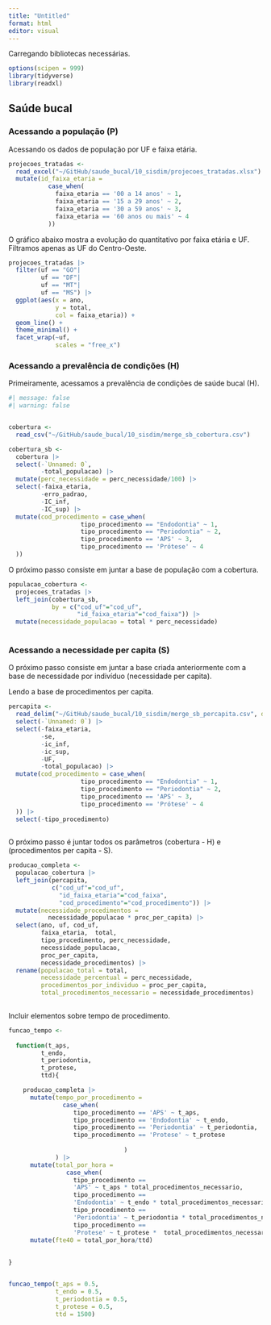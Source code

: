 ```yaml
---
title: "Untitled"
format: html
editor: visual
---
```


Carregando bibliotecas necessárias.

```r

options(scipen = 999)
library(tidyverse)
library(readxl)

```

## Saúde bucal

### Acessando a população (P)

Acessando os dados de população por UF e faixa etária.

```r

projecoes_tratadas <- 
  read_excel("~/GitHub/saude_bucal/10_sisdim/projecoes_tratadas.xlsx") |> 
  mutate(id_faixa_etaria = 
           case_when(
             faixa_etaria == '00 a 14 anos' ~ 1, 
             faixa_etaria == '15 a 29 anos' ~ 2,
             faixa_etaria == '30 a 59 anos' ~ 3,
             faixa_etaria == '60 anos ou mais' ~ 4
           ))


```

O gráfico abaixo mostra a evolução do quantitativo por faixa etária e UF. Filtramos apenas as UF do Centro-Oeste.

```r

projecoes_tratadas |>
  filter(uf == "GO"|
         uf == "DF"|
         uf == "MT"|
         uf == "MS") |> 
  ggplot(aes(x = ano, 
             y = total, 
             col = faixa_etaria)) + 
  geom_line() + 
  theme_minimal() + 
  facet_wrap(~uf,
             scales = "free_x") 

```

### Acessando a prevalência de condições (H)

Primeiramente, acessamos a prevalência de condições de saúde bucal (H).

```r
#| message: false
#| warning: false


cobertura <- 
  read_csv("~/GitHub/saude_bucal/10_sisdim/merge_sb_cobertura.csv") 

cobertura_sb <- 
  cobertura |> 
  select(-`Unnamed: 0`, 
         -total_populacao) |> 
  mutate(perc_necessidade = perc_necessidade/100) |> 
  select(-faixa_etaria, 
         -erro_padrao,
         -IC_inf,
         -IC_sup) |> 
  mutate(cod_procedimento = case_when(
                    tipo_procedimento == "Endodontia" ~ 1, 
                    tipo_procedimento == "Periodontia" ~ 2, 
                    tipo_procedimento == 'APS' ~ 3, 
                    tipo_procedimento == 'Prótese' ~ 4
  )) 

```

O próximo passo consiste em juntar a base de população com a cobertura.

```r

populacao_cobertura <- 
  projecoes_tratadas |> 
  left_join(cobertura_sb, 
            by = c("cod_uf"="cod_uf",
                   "id_faixa_etaria"="cod_faixa")) |> 
  mutate(necessidade_populacao = total * perc_necessidade)
  
```

### Acessando a necessidade per capita (S)

O próximo passo consiste em juntar a base criada anteriormente com a base de necessidade por indivíduo (necessidade per capita).

Lendo a base de procedimentos per capita.

```r

percapita <- 
  read_delim("~/GitHub/saude_bucal/10_sisdim/merge_sb_percapita.csv", delim = ';') |> 
  select(-`Unnamed: 0`) |> 
  select(-faixa_etaria, 
         -se,
         -ic_inf,
         -ic_sup,
         -UF,
         -total_populacao) |> 
  mutate(cod_procedimento = case_when(
                    tipo_procedimento == "Endodontia" ~ 1, 
                    tipo_procedimento == "Periodontia" ~ 2, 
                    tipo_procedimento == 'APS' ~ 3, 
                    tipo_procedimento == 'Prótese' ~ 4
  )) |> 
  select(-tipo_procedimento)
  
```

O próximo passo é juntar todos os parâmetros (cobertura - H) e (procedimentos per capita - S).

```r

producao_completa <- 
  populacao_cobertura |> 
  left_join(percapita, 
            c("cod_uf"="cod_uf",
              "id_faixa_etaria"="cod_faixa",
              "cod_procedimento"="cod_procedimento")) |> 
  mutate(necessidade_procedimentos = 
           necessidade_populacao * proc_per_capita) |> 
  select(ano, uf, cod_uf, 
         faixa_etaria,  total, 
         tipo_procedimento, perc_necessidade,  
         necessidade_populacao, 
         proc_per_capita, 
         necessidade_procedimentos) |> 
  rename(populacao_total = total, 
         necessidade_percentual = perc_necessidade, 
         procedimentos_por_individuo = proc_per_capita, 
         total_procedimentos_necessario = necessidade_procedimentos)
  

```

Incluir elementos sobre tempo de procedimento.

```r

funcao_tempo <- 
  
  function(t_aps, 
         t_endo,
         t_periodontia,
         t_protese, 
         ttd){

    producao_completa |> 
      mutate(tempo_por_procedimento = 
               case_when(
                  tipo_procedimento == 'APS' ~ t_aps,
                  tipo_procedimento == 'Endodontia' ~ t_endo,
                  tipo_procedimento == 'Periodontia' ~ t_periodontia,
                  tipo_procedimento == 'Protese' ~ t_protese
                                
                                )
             ) |> 
      mutate(total_por_hora = 
                case_when(
                  tipo_procedimento == 
                  'APS' ~ t_aps * total_procedimentos_necessario,
                  tipo_procedimento == 
                  'Endodontia' ~ t_endo * total_procedimentos_necessario,
                  tipo_procedimento == 
                  'Periodontia' ~ t_periodontia * total_procedimentos_necessario,
                  tipo_procedimento == 
                  'Protese' ~ t_protese *  total_procedimentos_necessario)) |> 
      mutate(fte40 = total_por_hora/ttd)
    
    
}


funcao_tempo(t_aps = 0.5,
             t_endo = 0.5,
             t_periodontia = 0.5,
             t_protese = 0.5,
             ttd = 1500) 


```
